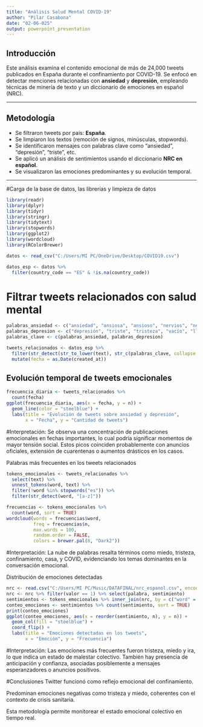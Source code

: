 ```yaml
---
title: "Análisis Salud Mental COVID-19"
author: "Pilar Casabona"
date: "02-06-025"
output: powerpoint_presentation
---
```


## Introducción

Este análisis examina el contenido emocional de más de 24,000 tweets publicados en España durante el confinamiento por COVID-19. Se enfocó en detectar menciones relacionadas con **ansiedad** y **depresión**, empleando técnicas de minería de texto y un diccionario de emociones en español (NRC).

---

## Metodología

- Se filtraron tweets por país: **España**.
- Se limpiaron los textos (remoción de signos, minúsculas, stopwords).
- Se identificaron mensajes con palabras clave como "ansiedad", "depresión", "triste", etc.
- Se aplicó un análisis de sentimientos usando el diccionario **NRC en español**.
- Se visualizaron las emociones predominantes y su evolución temporal.

---
#Carga de la base de datos, las librerías y limpieza de datos
```r
library(readr)
library(dplyr)
library(tidyr)
library(stringr)
library(tidytext)
library(stopwords)
library(ggplot2)
library(wordcloud)
library(RColorBrewer)

datos <- read_csv("C:/Users/MI PC/OneDrive/Desktop/COVID19.csv")

datos_esp <- datos %>%
  filter(country_code == "ES" & !is.na(country_code))

```

# Filtrar tweets relacionados con salud mental
```r
palabras_ansiedad <- c("ansiedad", "ansiosa", "ansioso", "nervios", "nerviosa", "nervioso", "ataque", "pánico")
palabras_depresion <- c("depresión", "triste", "tristeza", "vacío", "llorar", "llanto", "desesperanza", "infeliz", "abatido", "deprimido", "deprimida")
palabras_clave <- c(palabras_ansiedad, palabras_depresion)

tweets_relacionados <- datos_esp %>%
  filter(str_detect(str_to_lower(text), str_c(palabras_clave, collapse = "|"))) %>%
  mutate(fecha = as.Date(created_at))
```


## Evolución temporal de tweets emocionales

```r
frecuencia_diaria <- tweets_relacionados %>%
  count(fecha)
ggplot(frecuencia_diaria, aes(x = fecha, y = n)) +
  geom_line(color = "steelblue") +
  labs(title = "Evolución de tweets sobre ansiedad y depresión",
       x = "Fecha", y = "Cantidad de tweets")
```

#Interpretación:
Se observa una concentración de publicaciones emocionales en fechas importantes, lo cual podría significar momentos de mayor tensión social. Estos picos coinciden probablemente con anuncios oficiales, extensión de cuarentenas o aumentos drásticos en los casos.

Palabras más frecuentes en los tweets relacionados

```r
tokens_emocionales <- tweets_relacionados %>%
  select(text) %>%
  unnest_tokens(word, text) %>%
  filter(!word %in% stopwords("es")) %>%
  filter(str_detect(word, "[a-z]"))

frecuencias <- tokens_emocionales %>%
  count(word, sort = TRUE)
wordcloud(words = frecuencias$word,
          freq = frecuencias$n,
          max.words = 100,
          random.order = FALSE,
          colors = brewer.pal(8, "Dark2"))
```

#Interpretación:
La nube de palabras resalta términos como miedo, tristeza, confinamiento, casa, y COVID, evidenciando los temas dominantes en la conversación emocional.

Distribución de emociones detectadas
```r
nrc <- read.csv("C:/Users/MI PC/Music/DATAFINAL/nrc_espanol.csv", encoding = "UTF-8")
nrc <- nrc %>% filter(valor == 1) %>% select(palabra, sentimiento)
sentimientos <- tokens_emocionales %>% inner_join(nrc, by = c("word" = "palabra"))
conteo_emociones <- sentimientos %>% count(sentimiento, sort = TRUE)
print(conteo_emociones)
ggplot(conteo_emociones, aes(x = reorder(sentimiento, n), y = n)) +
  geom_col(fill = "steelblue") +
  coord_flip() +
  labs(title = "Emociones detectadas en los tweets",
       x = "Emoción", y = "Frecuencia")
```

#Interpretación:
Las emociones más frecuentes fueron tristeza, miedo y ira, lo que indica un estado de malestar colectivo. También hay presencia de anticipación y confianza, asociadas posiblemente a mensajes esperanzadores o anuncios positivos.

#Conclusiones
Twitter funcionó como reflejo emocional del confinamiento.

Predominan emociones negativas como tristeza y miedo, coherentes con el contexto de crisis sanitaria.

Esta metodología permite monitorear el estado emocional colectivo en tiempo real.

